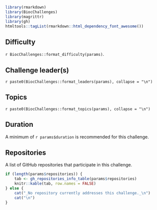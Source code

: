 ```r
library(rmarkdown)
library(BiocChallenges)
library(magrittr)
library(gh)
htmltools::tagList(rmarkdown::html_dependency_font_awesome())
```

## Difficulty

`r BiocChallenges::format_difficulty(params)`.

## Challenge leader(s)

`r paste0(BiocChallenges::format_leaders(params), collapse = "\n")`

## Topics

`r paste0(BiocChallenges::format_topics(params), collapse = "\n")`

## Duration

A minimum of `r params$duration` is recommended for this challenge.

## Repositories

A list of GitHub repositories that participate in this challenge.

```r
if (length(params$repositories)) {
    tab <- gh_repositories_info_table(params$repositories)
    knitr::kable(tab, row.names = FALSE)
} else {
    cat("_No repository currently addresses this challenge._\n")
    cat("\n")
}
```
